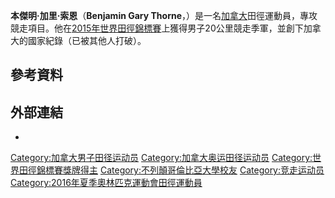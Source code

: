 {{Infobox sportsperson
| name                      = Benjamin Thorne
| image                     = Ben Thorne-0578.jpg
| image_size                = 
| alt                       = 
| caption                   = 
| real_name                 = 
| native_name               = 
| native_name_lang          = 
| romanizedname             = 
| english_name              = 
| birth_name                = 
| nationality               = {{CAN}}
| national_team             = {{CAN}}
| ethnicity                 = 
| hometown                  = {{CAN}}不列顛哥倫比亞省Kitimat
| citizenship               = 
| birth_date                = {{Birth date and age|year=1993|month=3|day=19}}
| birth_place               = 
| death_date                = 
| death_place               = 
| resting_place             = 
| resting_place_coordinates = 
| monuments                 = 
| residence                 = {{CAN}}
| education                 = 不列顛哥倫比亞大學
| alma_mater                = 不列顛哥倫比亞大學
| occupation                = 
| years_active              = 2010 -
| agent                     = 
| height                    = {{height|m=1.8}}
| weight                    = {{weight|kg=57}}
| spouse                    = 
| country                   = {{CAN}}
| sport                     = 田徑
| position                  = 
| shoots                    = 
| catches                   = 
| disability                = 
| disability_class          = 
| weight_class              = 
| weight_class_type         = 
| rank                      = 
| event                     = 競走、中長跑、長跑
| collegeteam               = 
| league                    = 
| league_type               = 
| club                      = 
| team                      = 
| former_partner            = 
| coach                     = Gerry Dragomir
| retired                   = 
| coaching                  = 
| worlds                    = 
{{ubl
|'''2012年IAAF競走杯'''：20公里競走第81名
|'''2012年IAAF競走杯'''：20公里競走Team第14名
|'''2013年夏季世界大學運動會'''：20公里競走第16名
|'''2013年夏季世界大學運動會'''：20公里競走Team第3名
|'''2013年世界田徑錦標賽'''：20公里競走第20名
|'''2014年IAAF競走杯'''：20公里競走第13名
|'''2015年夏季世界大學運動會'''：20公里競走第2名
|'''2015年世界田徑錦標賽'''：20公里競走第3名
|'''2016年IAAF競走杯'''：20公里競走第5名
|'''2016年IAAF競走杯'''：20公里競走Team第2名
|'''2017年世界田徑錦標賽'''：20公里競走第51名
|'''2018年IAAF競走杯'''：20公里競走第56名
}}
| regionals                 = 
{{ubl
|'''2013年法語系運動會'''：20公里競走第四名
|'''2014年北美中美及加勒比Under23田徑錦標賽'''：20000公尺競走第一名
|'''2015年泛美競走杯'''：20公里競走第十名
|'''2015年泛美競走杯'''：20公里競走Team第一名
|'''2017年泛美競走杯'''：20公里競走第二名
}}
| nationals                 = 
{{ubl
|'''2011年加拿大田徑錦標賽'''：10000公尺競走第一名
|'''2012年加拿大田徑錦標賽'''：10000公尺競走第一名
|'''2013年加拿大田徑錦標賽'''：10公里競走第三名
|'''2014年JesseBent紀念賽'''：10000公尺競走第一名
|'''2014年加拿大田徑錦標賽'''：20公里競走第二名
|'''2016年HarryJerome田徑經典賽'''：5000公尺競走第二名
|'''2017年加拿大田徑錦標賽'''：20公里競走第一名
|'''2018年加拿大田徑錦標賽'''：20000公尺競走第三名
|'''2018年倫敦大獎賽'''：3000公尺競走第五名
}}
| olympics                  = 
{{ubl
|'''2016年夏季奧林匹克運動會'''：20公里競走第27名
}}
| paralympics               = 
| commonwealth              = 
{{ubl
|'''2018年大英國協運動會'''：20公里競走第四名
}}
| highestranking            = 
{{plainlist|
*【10公里競走-15公里競走-20公里競走】：第31名（2018年9月18日）
}}
| pb                        = 
{{ubl
|'''3000公尺競走'''：11分41.23秒 （2012年 '''全國紀錄'''）
|'''5000公尺競走'''：18分49.86秒 （2017年）
|'''10000公尺競走'''：40分25.82秒 （2016年）
|'''10公里競走'''：40分22秒 （2016年）
|'''20000公尺競走'''：1小時29分08.64秒 （2014年）
|'''20公里競走'''：1小時19分55秒 （2016年）
|'''1500公尺'''：4分32.28秒 （2010年）
|'''3000公尺'''：14分26.87秒 （2010年）
|'''10公里'''：39分45秒 （2017年）
}}
| medaltemplates            = 
{{MedalCountry|{{CAN}}}}
{{MedalSport|男子田徑}}
{{MedalCompetition|夏季世界大學運動會}}
{{MedalBronze|2013年俄羅斯喀山|20公里競走Team}}
{{MedalSilver|2015年韓國光州廣域市|20公里競走}}
{{MedalCompetition|北美中美及加勒比Under23田徑錦標賽}}
{{MedalGold|2014年加拿大不列顛哥倫比亞省Kamloops|20000公尺競走}}
{{MedalCompetition|泛美競走杯}}
{{MedalGold|2015年智利阿里卡|20公里競走Team}}
{{MedalSilver|2017年秘魯Lima|20公里競走}}
{{MedalCompetition|世界田徑錦標賽}}
{{MedalBronze|2015年中國北京市|20公里競走}}
{{MedalCompetition|IAAF競走杯}}
{{MedalSilver|2016年義大利羅馬|20公里競走Team}}
| show-medals               = 
| updated                   = 2018年9月21日
}}
{{世大運獎牌記錄
|項目=田徑
|a1=2013
|b1=3
|c1=20公里競走Team
|a2=2015
|b2=2
|c2=20公里競走
}}
'''本傑明·加里·索恩'''（'''Benjamin Gary Thorne'''，{{bd|1993年|3月19日||}}）是一名[[加拿大|加拿大]]田徑運動員，專攻競走項目。他在[[2015年世界田徑錦標賽|2015年世界田徑錦標賽]]上獲得男子20公里競走季軍，並創下加拿大的國家紀錄（已被其他人打破）。

== 參考資料 ==
{{Reflist}}

== 外部連結 ==
*{{IAAF name|266434}}

{{DEFAULTSORT:Thorne, Benjamin}}
[[Category:加拿大男子田径运动员|Category:加拿大男子田径运动员]]
[[Category:加拿大奥运田径运动员|Category:加拿大奥运田径运动员]]
[[Category:世界田徑錦標賽獎牌得主|Category:世界田徑錦標賽獎牌得主]]
[[Category:不列顛哥倫比亞大學校友|Category:不列顛哥倫比亞大學校友]]
[[Category:竞走运动员|Category:竞走运动员]]
[[Category:2016年夏季奧林匹克運動會田徑運動員|Category:2016年夏季奧林匹克運動會田徑運動員]]